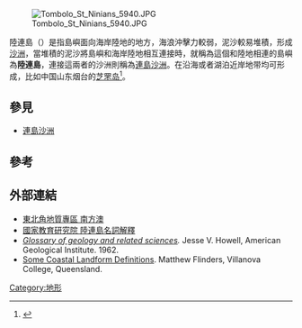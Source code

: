 {{Distinguish|潮汐岛}}

[[File:Tombolo_St_Ninians_5940.JPG|thumb]]

陸連島（{{lang-en|'''Tied island, land-tied islands'''}}）是指島嶼面向海岸陸地的地方，海浪沖擊力較弱，泥沙較易堆積，形成[[沙洲|沙洲]]，當堆積的泥沙將島嶼和海岸陸地相互連接時，就稱為這個和陸地相連的島嶼為'''陸連島'''，連接這兩者的沙洲則稱為[[連島沙洲|連島沙洲]]。在沿海或者湖泊近岸地带均可形成，比如中国山东烟台的[[芝罘岛|芝罘岛]]<ref>{{Cite book|title=地质大辞典 1 普通地质 构造地质分册 上|last=地质矿产部地质辞典办公室编辑|first=|publisher=北京：地质出版社|year=2005.06|isbn=7-116-05867-2|location=|pages=105}}</ref>。

==參見==
* [[連島沙洲|連島沙洲]]

==參考==
{{reflist}}

== 外部連結 ==
*[https://web.archive.org/web/20131112190406/http://www.necoast-nsa.gov.tw/park_web/park.aspx?TreeLevel=1&ArtLevel=02003126&SNo=03003137 東北角地質專區 南方澳]
*[http://terms.naer.edu.tw/detail/1319080/ 國家教育研究院 陸連島名詞解釋]
*''[http://books.google.com/books?id=6UIrAAAAYAAJ&pg=PA298&lpg=PA298&dq=tied+island&source=bl&ots=VhojLV4p9Q&sig=lmNSkK8IGS047IkJgQdR33JF_eU&hl=en&ei=GF0PSrv6KePRjAeYq_nkCA&sa=X&oi=book_result&ct=result&resnum=7 Glossary of geology and related sciences].''  Jesse V. Howell, American Geological Institute.  1962.
*[https://web.archive.org/web/20070714013950/http://www.vnc.qld.edu.au/enviro/flinders/land-defns.htm Some Coastal Landform Definitions].  Matthew Flinders, Villanova College, Queensland.

{{沿海地区地理}}

{{geo-term-stub}}

[[Category:地形|Category:地形]]
